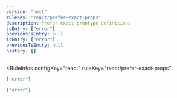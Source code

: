 ```yaml
---
version: "next"
ruleKey: "react/prefer-exact-props"
description: Prefer exact proptype definitions
jsEntry: ["error"]
previousJsEntry: null
tsEntry: ["error"]
previousTsEntry: null
history: []
---
```


<RuleInfos 
  configKey="react" 
  ruleKey="react/prefer-exact-props" 
>

```json
["error"]
```

```json
["error"]
```

</RuleInfos>
